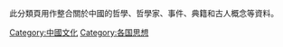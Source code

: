 {{Commonscat|Chinese philosophy}}
{{Cat main|中國思想史}}

此分類頁用作整合關於中國的哲學、哲學家、事件、典籍和古人概念等資料。

[[Category:中國文化|Category:中國文化]]
[[Category:各国思想|Category:各国思想]]